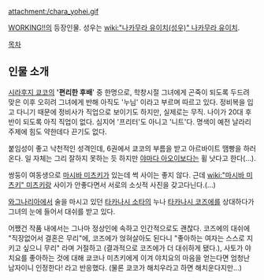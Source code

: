 attachment:/chara_yohei.gif

[[WORKING!!]]의 등장인물. 성우는 [[wiki:"나카무라 유이치(성우)" 나카무라 유이치]].

[[목차]]
== 인물 소개 ==
[[시라후지 쿄코]]의 ''''편리한 후배'''' 중 한명으로, 학창시절 그녀에게 곤죽이 되도록 두드려 맞은 이후 오히려 그녀에게 반해 아직도 '누님' 이라고 부르며 따르고 있다. 정비복을 입고 다니기 때문에 정비사가 직업으로 보이기도 하지만, 실제로는 무직. 나이가 20대 후반이 되도록 아직 직업이 없다. 심지어 '프리터'도 아니고 '니트'다. 명색이 예전 날라리 주제에 힘도 약한데다 끈기도 없다.

붙임성이 좋고 낙천적인 성격인데, 6권에서 쿄코의 부름을 받고 아르바이트 땜빵을 하러 온다. 일 자체는 그리 잘하지 못하는 듯 하지만 [[야마다 아오이]]보다는 휠 낫다고 한다(...).

쌍둥이 여동생으로 [[마시바 미츠키]]가 있는데 썩 사이는 좋지 않다. 근데 [[wiki:"마시바 미츠키" 미츠키]]랑 사이가 안좋다면서 서로의 소싯적 사진을 갖고다닌다.(...)

[[와그나리아]]에서 술을 마시고 있던 [[타카나시 소타]]의 누나 [[타카나시 코즈에]]를 상대하다가 그녀의 눈에 들어서 대쉬를 받고 있다.

어쨌건 작품 내에서는 그나마 정상인에 속하고 인간적으로도 괜찮다. 코즈에의 대쉬에 "직장없어서 결혼은 무리"에, 코즈에가 얹혀살아도 된다니 "좋아하는 여자는 스스로 지키고 싶으니 무리" 라며 거절하고 (결과적으로 코즈에가 더 대쉬하게 됐다.), 사토가 야치요를 좋아하는 것에 대해 쿄코나 미츠키에게 이겨 야치요의 마음을 얻는다면 엄청난 남자이니 인정한다! 라고 반응했다. (물론 쿄코가 해치우라고 하면 해치운다지만...)
